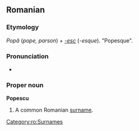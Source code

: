 ==Romanian==

===Etymology===
''Popă'' (''pope, parson'') + ''[[-esc]]'' (''-esque''). "Popesque".

===Pronunciation===
* {{IPA|[po'pes.ku]|lang=ro}}

===Proper noun===
'''Popescu'''

# A common Romanian [[surname]].

[[Category:ro:Surnames]]